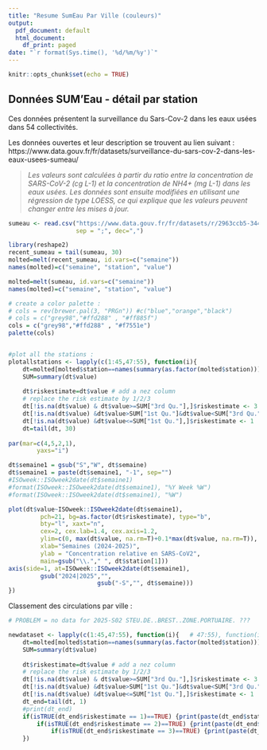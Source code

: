 ```yaml
---
title: "Resume SumEau Par Ville (couleurs)"
output:
  pdf_document: default
  html_document:
    df_print: paged
date: "`r format(Sys.time(), '%d/%m/%y')`"
---
```


```r
knitr::opts_chunk$set(echo = TRUE)
```

## Données SUM'Eau - détail par station

Ces données présentent la surveillance du Sars-Cov-2 dans les eaux usées dans 54 collectivités.

Les données ouvertes et leur description se trouvent au lien suivant : https://www.data.gouv.fr/fr/datasets/surveillance-du-sars-cov-2-dans-les-eaux-usees-sumeau/

> *Les valeurs sont calculées à partir du ratio entre la concentration de SARS-CoV-2 (cg L-1) et la concentration de NH4+ (mg L-1) dans les eaux usées. Les données sont ensuite modifiées en utilisant une régression de type LOESS, ce qui explique que les valeurs peuvent changer entre les mises à jour.*

```r
sumeau <- read.csv("https://www.data.gouv.fr/fr/datasets/r/2963ccb5-344d-4978-bdd3-08aaf9efe514",
                   sep = ";", dec=",")

library(reshape2)
recent_sumeau = tail(sumeau, 30)
molted=melt(recent_sumeau, id.vars=c("semaine"))
names(molted)=c("semaine", "station", "value")

molted=melt(sumeau, id.vars=c("semaine"))
names(molted)=c("semaine", "station", "value")

# create a color palette :
# cols = rev(brewer.pal(3, "PRGn")) #c("blue","orange","black")
# cols = c("grey98","#ffd288" , "#ff885f")
cols = c("grey98","#ffd288" , "#f7551e")
palette(cols)


#plot all the stations :
plotallstations <- lapply(c(1:45,47:55), function(i){
	dt=molted[molted$station==names(summary(as.factor(molted$station)))[i],]
	SUM=summary(dt$value)
	
	dt$riskestimate=dt$value # add a nez column
	# replace the risk estimate by 1/2/3
	dt[!is.na(dt$value) & dt$value>=SUM["3rd Qu."],]$riskestimate <- 3
	dt[!is.na(dt$value) &dt$value>SUM["1st Qu."]&dt$value<SUM["3rd Qu."],]$riskestimate <- 2
	dt[!is.na(dt$value) &dt$value<=SUM["1st Qu."],]$riskestimate <- 1
	dt=tail(dt, 30)
	
par(mar=c(4,5,2,1),
		yaxs="i")

dt$semaine1 = gsub("S","W", dt$semaine)
dt$semaine1 = paste(dt$semaine1, "-1", sep="")
#ISOweek::ISOweek2date(dt$semaine1)
#format(ISOweek::ISOweek2date(dt$semaine1), "%Y Week %W")
#format(ISOweek::ISOweek2date(dt$semaine1), "%W")

plot(dt$value~ISOweek::ISOweek2date(dt$semaine1), 
		 pch=21, bg=as.factor(dt$riskestimate), type="b",
		 bty="l", xaxt="n",
		 cex=2, cex.lab=1.4, cex.axis=1.2,
		 ylim=c(0, max(dt$value, na.rm=T)+0.1*max(dt$value, na.rm=T)),
		 xlab="Semaines (2024-2025)", 
		 ylab = "Concentration relative en SARS-CoV2",
		 main=gsub("\\."," ", dt$station[1]))
axis(side=1, at=ISOweek::ISOweek2date(dt$semaine1),
		 gsub("2024|2025","",
		 				 gsub("-S","", dt$semaine)))
})


```


Classement des circulations par ville :

```r

# PROBLEM = no data for 2025-S02 STEU.DE..BREST..ZONE.PORTUAIRE. ???

newdataset <- lapply(c(1:45,47:55), function(i){   # 47:55), function(i){
	dt=molted[molted$station==names(summary(as.factor(molted$station)))[i],]
	SUM=summary(dt$value)
	
	dt$riskestimate=dt$value # add a nez column
	# replace the risk estimate by 1/2/3
	dt[!is.na(dt$value) & dt$value>=SUM["3rd Qu."],]$riskestimate <- 3
	dt[!is.na(dt$value) &dt$value>SUM["1st Qu."]&dt$value<SUM["3rd Qu."],]$riskestimate <- 2
	dt[!is.na(dt$value) &dt$value<=SUM["1st Qu."],]$riskestimate <- 1
	dt_end=tail(dt, 1)
	#print(dt_end)
	if(isTRUE(dt_end$riskestimate == 1)==TRUE) {print(paste(dt_end$station, ": ~ circulation relativement faible"))}
		if(isTRUE(dt_end$riskestimate == 2)==TRUE) {print(paste(dt_end$station, ":  + circulation moyenne à forte"))}
	 		if(isTRUE(dt_end$riskestimate == 3)==TRUE) {print(paste(dt_end$station, "+++++++ circulation très forte "))}
	})

	
```